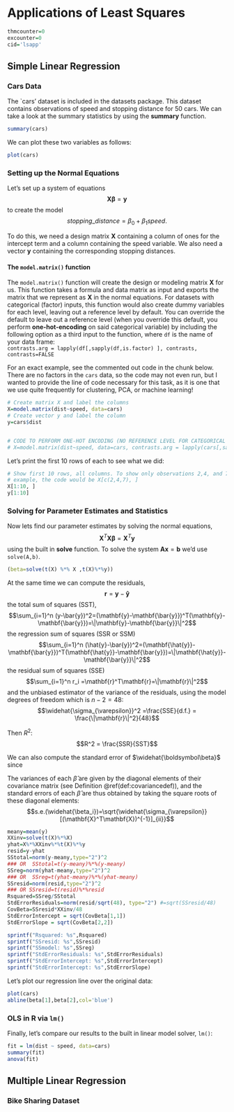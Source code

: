 # Applications of Least Squares {#lsapp}

```r
thmcounter=0
excounter=0
cid='lsapp'
```

## Simple Linear Regression
### Cars Data

The `cars' dataset is included in the datasets package. This dataset contains observations of speed and stopping distance for 50 cars. We can take a look at the summary statistics by using the **summary** function.

```r
summary(cars)
```

We can plot these two variables as follows:

```r
plot(cars)
```

### Setting up the Normal Equations

Let's set up a system of equations
$$\mathbf{X}\boldsymbol\beta=\mathbf{y}$$
to create the model
$$stopping\_distance=\beta_0+\beta_1speed.$$

To do this, we need a design matrix $\mathbf{X}$ containing a column of ones for the intercept term and a column containing the speed variable. We also need a vector $\mathbf{y}$ containing the corresponding stopping distances.

#### The `model.matrix()` function {-}

The ``` model.matrix()``` function will create the design or modeling matrix $\mathbf{X}$ for us. This function takes a formula and data matrix as input and exports the matrix that we represent as $\mathbf{X}$ in the normal equations. For datasets with categorical (factor) inputs, this function would also create dummy variables for each level, leaving out a reference level by default. You can override the default to leave out a reference level (when you override this default, you perform **one-hot-encoding** on said categorical variable) by including the following option as a third input to the function, where `df` is the name of your data frame: <br>
``` contrasts.arg = lapply(df[,sapply(df,is.factor) ], contrasts, contrasts=FALSE ```

For an exact example, see the commented out code in the chunk below. There are no factors in the `cars` data, so the code may not even run, but I wanted to provide the line of code necessary for this task, as it is one that we use quite frequently for clustering, PCA, or machine learning!

```r
# Create matrix X and label the columns
X=model.matrix(dist~speed, data=cars)
# Create vector y and label the column
y=cars$dist


# CODE TO PERFORM ONE-HOT ENCODING (NO REFERENCE LEVEL FOR CATEGORICAL DUMMIES)
# X=model.matrix(dist~speed, data=cars, contrasts.arg = lapply(cars[,sapply(cars,is.factor) ], contrasts, contrasts=FALSE) 
```

Let's print the first 10 rows of each to see what we did:

```r
# Show first 10 rows, all columns. To show only observations 2,4, and 7, for
# example, the code would be X[c(2,4,7), ]
X[1:10, ]
y[1:10]
```

### Solving for Parameter Estimates and Statistics

Now lets find our parameter estimates by solving the normal equations,
$$\mathbf{X}^T\mathbf{X}\boldsymbol\beta = \mathbf{X}^T\mathbf{y}$$
using the built in **solve** function. To solve the system $\mathbf{A}\mathbf{x}=\mathbf{b}$ we'd use ``` solve(A,b)```.

```r
(beta=solve(t(X) %*% X ,t(X)%*%y))
```

At the same time we can compute the residuals,
$$\mathbf{r}=\mathbf{y}-\mathbf{\hat{y}}$$
the total sum of squares (SST),
$$\sum_{i=1}^n (y-\bar{y})^2=(\mathbf{y}-\mathbf{\bar{y}})^T(\mathbf{y}-\mathbf{\bar{y}})=\|\mathbf{y}-\mathbf{\bar{y}}\|^2$$
the regression sum of squares (SSR or SSM)
$$\sum_{i=1}^n (\hat{y}-\bar{y})^2=(\mathbf{\hat{y}}-\mathbf{\bar{y}})^T(\mathbf{\hat{y}}-\mathbf{\bar{y}})=\|\mathbf{\hat{y}}-\mathbf{\bar{y}}\|^2$$
the residual sum of squares (SSE)
$$\sum_{i=1}^n r_i =\mathbf{r}^T\mathbf{r}=\|\mathbf{r}\|^2$$
and the unbiased estimator of the variance of the residuals, using the model degrees of freedom which is $n-2=48$:
$$\widehat{\sigma_{\varepsilon}}^2 =\frac{SSE}{d.f.} = \frac{\|\mathbf{r}\|^2}{48}$$

Then $R^2$:
$$R^2 = \frac{SSR}{SST}$$

We can also compute the standard error of $\widehat{\boldsymbol\beta}$ since

\begin{eqnarray*}
\widehat{\boldsymbol\beta} &=& (\mathbf{X}^T\mathbf{X})^{-1}\mathbf{X}^T\mathbf{y}\\
var(\widehat{\boldsymbol\beta})&=&var((\mathbf{X}^T\mathbf{X})^{-1}\mathbf{X}^T\mathbf{y})\\
 &=&(\mathbf{X}^T\mathbf{X})^{-1}\mathbf{X}^T var(\mathbf{y}) \mathbf{X}(\mathbf{X}^T\mathbf{X})^{-1} \\
 &=&(\mathbf{X}^T\mathbf{X})^{-1}\mathbf{X}^T (\widehat{\sigma_{\varepsilon}}^2) \mathbf{X}(\mathbf{X}^T\mathbf{X})^{-1} \\
  &=& \widehat{\sigma_{\varepsilon}}^2 (\mathbf{X}^T\mathbf{X})^{-1}\mathbf{X}^T\mathbf{X}(\mathbf{X}^T\mathbf{X})^{-1} \\
  &=& \widehat{\sigma_{\varepsilon}}^2(\mathbf{X}^T\mathbf{X})^{-1}
\end{eqnarray*}

The variances of each $\widehat\beta$ are given by the diagonal elements of their covariance matrix (see Definition \@ref(def:covariancedef)), and the standard errors of each $\widehat\beta$ are thus obtained by taking the square roots of these diagonal elements:
$$s.e.(\widehat{\beta_i})=\sqrt{\widehat{\sigma_{\varepsilon}}[(\mathbf{X}^T\mathbf{X})^{-1}]_{ii}}$$

```r
meany=mean(y)
XXinv=solve(t(X)%*%X)
yhat=X%*%XXinv%*%t(X)%*%y
resid=y-yhat
SStotal=norm(y-meany,type="2")^2
### OR  SStotal=t(y-meany)%*%(y-meany)
SSreg=norm(yhat-meany,type="2")^2
### OR  SSreg=t(yhat-meany)%*%(yhat-meany)
SSresid=norm(resid,type="2")^2
### OR SSresid=t(resid)%*%resid
Rsquared=SSreg/SStotal
StdErrorResiduals=norm(resid/sqrt(48), type="2") #=sqrt(SSresid/48)
CovBeta=SSresid*XXinv/48
StdErrorIntercept = sqrt(CovBeta[1,1])
StdErrorSlope = sqrt(CovBeta[2,2])
```

```r
sprintf("Rsquared: %s",Rsquared)
sprintf("SSresid: %s",SSresid)
sprintf("SSmodel: %s",SSreg)
sprintf("StdErrorResiduals: %s",StdErrorResiduals)
sprintf("StdErrorIntercept: %s",StdErrorIntercept)
sprintf("StdErrorIntercept: %s",StdErrorSlope)
```

Let's plot our regression line over the original data:

```r
plot(cars)
abline(beta[1],beta[2],col='blue')
```


### OLS in R via ```lm()```

Finally, let's compare our results to the built in linear model solver, ``` lm()```:

```r
fit = lm(dist ~ speed, data=cars)
summary(fit)
anova(fit)
```

## Multiple Linear Regression

### Bike Sharing Dataset
